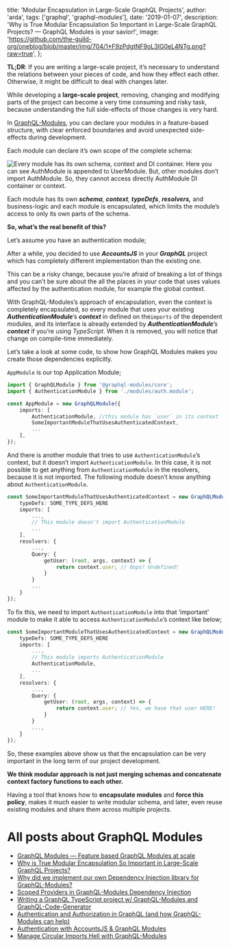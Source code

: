 
  title: 'Modular Encapsulation in Large-Scale GraphQL Projects',
  author: 'arda',
  tags: ['graphql', 'graphql-modules'],
  date: '2019-01-07',
  description:
    'Why is True Modular Encapsulation So Important in Large-Scale GraphQL Projects? — GraphQL Modules is your savior!',
  image:
    'https://github.com/the-guild-org/oneblog/blob/master/img/704/1*F9zPdgtNF9oL3IG0eL4NTg.png?raw=true',
};


**TL;DR**: If you are writing a large-scale project, it’s necessary to understand the relations between your pieces of code, and how they effect each other. Otherwise, it might be difficult to deal with changes later.

While developing a **large-scale project**, removing, changing and modifying parts of the project can become a very time consuming and risky task, because understanding the full side-effects of those changes is very hard.

In [GraphQL-Modules](https://graphql-modules.com/), you can declare your modules in a feature-based structure, with clear enforced boundaries and avoid unexpected side-effects during development.

Each module can declare it’s own scope of the complete schema:

![](https://github.com/the-guild-org/oneblog/blob/master/img/704/1*ZtOhO2PCRh6FDQanTk_yug.png?raw=true 'Every module has its own schema, context and DI container. Here you can see AuthModule is appended to UserModule. But, other modules don’t import AuthModule. So, they cannot access directly AuthModule DI container or context.')

Each module has its own **_schema_**, **_context_**, **_typeDefs_**, **_resolvers,_** and business-logic and each module is encapsulated, which limits the module’s access to only its own parts of the schema.

**So, what’s the real benefit of this?**

Let’s assume you have an authentication module;

After a while, you decided to use **_AccountsJS_** in your **_GraphQL_** project which has completely different implementation than the existing one.

This can be a risky change, because you’re afraid of breaking a lot of things and you can’t be sure about the all the places in your code that uses values affected by the authentication module, for example the global context.

With GraphQL-Modules’s approach of encapsulation, even the context is completely encapsulated, so every module that uses your existing **_AuthenticationModule_**’s **_context_** in defined on the`imports` of the dependent modules, and its interface is already extended by **_AuthenticationModule_**’s **_context_** if you’re using _TypeScript_. When it is removed, you will notice that change on compile-time immediately.

Let’s take a look at some code, to show how GraphQL Modules makes you create those dependencies explicitly.

`AppModule` is our top Application Module;

```typescript
import { GraphQLModule } from '@graphql-modules/core';
import { AuthenticationModule } from './modules/auth.module';

const AppModule = new GraphQLModule({
    imports: [
        AuthenticationModule, //this module has `user` in its context
        SomeImportantModuleThatUsesAuthenticatedContext,
        ...
    ],
});

```

And there is another module that tries to use `AuthenticationModule`’s context, but it doesn’t import `AuthenticationModule`. In this case, it is not possible to get anything from `AuthenticationModule` in the resolvers, because it is not imported. The following module doesn’t know anything about `AuthenticationModule`.

```typescript
const SomeImportantModuleThatUsesAuthenticatedContext = new GraphQLModule({
    typeDefs: SOME_TYPE_DEFS_HERE
    imports: [
        ...,
        // This module doesn't import AuthenticationModule
        ...
    ],
    resolvers: {
        ...,
        Query: {
            getUser: (root, args, context) => {
                return context.user; // Oops! Undefined!
            }
        }
        ...
    }
});
```

To fix this, we need to import `AuthenticationModule` into that ‘important’ module to make it able to access `AuthenticationModule`’s context like below;

```typescript
const SomeImportantModuleThatUsesAuthenticatedContext = new GraphQLModule({
    typeDefs: SOME_TYPE_DEFS_HERE
    imports: [
        ...,
        // This module imports AuthenticationModule
        AuthenticationModule,
        ...
    ],
    resolvers: {
        ...,
        Query: {
            getUser: (root, args, context) => {
                return context.user; // Yes, we have that user HERE!
            }
        }
        ...,
    }
});
```

So, these examples above show us that the encapsulation can be very important in the long term of our project development.

**We think modular approach is not just merging schemas and concatenate context factory functions to each other.**

Having a tool that knows how to **encapsulate modules** and **force this policy**, makes it much easier to write modular schema, and later, even reuse existing modules and share them across multiple projects.

# All posts about GraphQL Modules

- [GraphQL Modules — Feature based GraphQL Modules at scale](/blog/graphql-modules)
- [Why is True Modular Encapsulation So Important in Large-Scale GraphQL Projects?](/blog/modular-encapsulation-graphql-modules)
- [Why did we implement our own Dependency Injection library for GraphQL-Modules?](/blog/dependency-injection-library-in-graphql-modules)
- [Scoped Providers in GraphQL-Modules Dependency Injection](/blog/graphql-modules-scoped-providers)
- [Writing a GraphQL TypeScript project w/ GraphQL-Modules and GraphQL-Code-Generator](/blog/graphql-typescript-modules-codegen)
- [Authentication and Authorization in GraphQL (and how GraphQL-Modules can help)](/blog/graphql-modules-auth)
- [Authentication with AccountsJS & GraphQL Modules](/blog/accountsjs-graphql-modules)
- [Manage Circular Imports Hell with GraphQL-Modules](/blog/manage-circular-imports-hell-in-graphql-modules)
